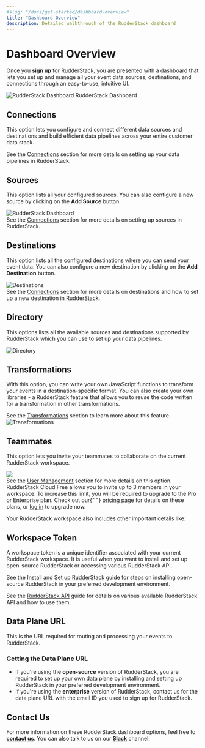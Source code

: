 ```yaml
---
#slug: "/docs/get-started/dashboard-overview"
title: "Dashboard Overview"
description: Detailed walkthrough of the RudderStack dashboard
---
```


# Dashboard Overview

Once you [**sign up**](https://app.rudderlabs.com/signup?type=freetrial) for RudderStack, you are presented with a dashboard that lets you set up and manage all your event data sources, destinations, and connections through an easy-to-use, intuitive UI.

<!-- ![RudderStack Dashboard](../../.gitbook/assets/1%20%2818%29.png)-->

<img src="../../../images/assets/1 (18).png" alt="RudderStack Dashboard" />
<span class="imageTitle">RudderStack Dashboard</span>

## Connections

This option lets you configure and connect different data sources and destinations and build efficient data pipelines across your entire customer data stack.

<div class="infoBlock">
  See the <a href="../../connections/">Connections</a> section for more details
  on setting up your data pipelines in RudderStack.
</div>

## Sources

This option lists all your configured sources. You can also configure a new source by clicking on the **Add Source** button.

<!-- ![](../../.gitbook/assets/2%20%2824%29.png) -->

<img src="../../../images/assets/2 (24).png" alt="RudderStack Dashboard" />

<div class="infoBlock">
  See the <a href="../../connections/">Connections</a> section for more details
  on setting up sources in RudderStack.
</div>

## Destinations

This option lists all the configured destinations where you can send your event data. You can also configure a new destination by clicking on the **Add Destination** button.

<!-- ![](../../.gitbook/assets/3%20%2821%29.png)-->

<img src="../../../images/assets/3 (21).png" alt="Destinations" />

<div class="infoBlock">
See the <a href="../../connections/">Connections</a> section for more details on destinations and how to set up a new destination in RudderStack.

</div>

## Directory

This options lists all the available sources and destinations supported by RudderStack which you can use to set up your data pipelines.

<!-- ![](../../.gitbook/assets/4%20%2821%29.png)-->

<img src="../../../images/assets/4 (1).png" alt="Directory" />

## Transformations

With this option, you can write your own JavaScript functions to transform your events in a destination-specific format. You can also create your own libraries - a RudderStack feature that allows you to reuse the code written for a transformation in other transformations.

<div class="infoBlock">
See the <a href="../../adding-a-new-user-transformation-in-rudderstack/">Transformations</a> section to learn more about this feature.

</div>

<!-- ![](../../.gitbook/assets/5%20%2821%29.png)-->

<img src="../../../images/assets/5 (1).png" alt="Transformations" />

## Teammates

This option lets you invite your teammates to collaborate on the current RudderStack workspace.

<!-- ![](../../.gitbook/assets/7%20%2814%29.png)-->

<img src="../../../images/assets/7 (14).png" />

<div class="infoBlock">
See the <a href="./user-management">User Management</a> section for more details on this option.

</div>

<div class="successBlock">
  RudderStack Cloud Free allows you to invite up to 3 members in your workspace.
  To increase this limit, you will be required to upgrade to the Pro or
  Enterprise plan. Check out our{" "}
  <a href="https://rudderstack.com/pricing/">pricing page</a> for details on
  these plans, or <a href="http://app.rudderstack.com/upgrade">log in</a> to upgrade now.
</div>

Your RudderStack workspace also includes other important details like:

## Workspace Token

A workspace token is a unique identifier associated with your current RudderStack workspace. It is useful when you want to install and set up open-source RudderStack or accessing various RudderStack API.

<div class="infoBlock">
See the <a href="../installing-and-setting-up-rudderstack/">Install and Set up RudderStack</a> guide for steps on installing open-source RudderStack in your preferred development environment.

See the <a href="../../rudderstack-api">RudderStack API</a> guide for details on various available RudderStack API and how to use them.

</div>

## Data Plane URL

This is the URL required for routing and processing your events to RudderStack.

### **Getting the Data Plane URL**

- If you're using the **open-source** version of RudderStack, you are required to set up your own data plane by installing and setting up RudderStack in your preferred development environment.
- If you're using the **enterprise** version of RudderStack, contact us for the data plane URL with the email ID you used to sign up for RudderStack.

## Contact Us

For more information on these RudderStack dashboard options, feel free to [**contact us**](mailto:%20docs@rudderstack.com). You can also talk to us on our [**Slack**](https://rudderstack.com/join-rudderstack-slack-community) channel.
